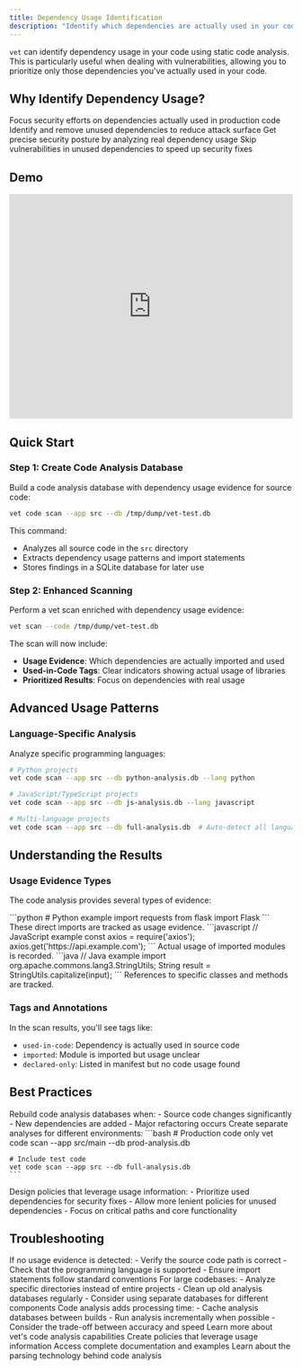 ```yaml
---
title: Dependency Usage Identification
description: "Identify which dependencies are actually used in your code using static code analysis"
---
```


`vet` can identify dependency usage in your code using static code analysis. This is particularly useful when dealing with vulnerabilities, allowing you to prioritize only those dependencies you've actually used in your code.

## Why Identify Dependency Usage?

<CardGroup cols={2}>
  <Card title="Risk Prioritization" icon="sort">
    Focus security efforts on dependencies actually used in production code
  </Card>
  <Card title="Cleanup Opportunities" icon="trash">
    Identify and remove unused dependencies to reduce attack surface
  </Card>
  <Card title="Accurate Assessment" icon="target">
    Get precise security posture by analyzing real dependency usage
  </Card>
  <Card title="Faster Remediation" icon="clock">
    Skip vulnerabilities in unused dependencies to speed up security fixes
  </Card>
</CardGroup>

## Demo

<iframe 
  width="100%" 
  height="400" 
  src="https://www.youtube.com/embed/yFUuMMAsnfI?si=hqL3SIIMjlN_kNpr" 
  title="Dependency Usage Identification Demo" 
  frameBorder="0" 
  allow="accelerometer; autoplay; clipboard-write; encrypted-media; gyroscope; picture-in-picture; web-share" 
  allowFullScreen
></iframe>

## Quick Start

### Step 1: Create Code Analysis Database

Build a code analysis database with dependency usage evidence for source code:

```bash
vet code scan --app src --db /tmp/dump/vet-test.db
```

This command:
- Analyzes all source code in the `src` directory
- Extracts dependency usage patterns and import statements
- Stores findings in a SQLite database for later use

### Step 2: Enhanced Scanning

Perform a vet scan enriched with dependency usage evidence:

```bash
vet scan --code /tmp/dump/vet-test.db
```

The scan will now include:
- **Usage Evidence**: Which dependencies are actually imported and used
- **Used-in-Code Tags**: Clear indicators showing actual usage of libraries
- **Prioritized Results**: Focus on dependencies with real usage

## Advanced Usage Patterns

### Language-Specific Analysis

Analyze specific programming languages:

```bash
# Python projects
vet code scan --app src --db python-analysis.db --lang python

# JavaScript/TypeScript projects  
vet code scan --app src --db js-analysis.db --lang javascript

# Multi-language projects
vet code scan --app src --db full-analysis.db  # Auto-detect all languages
```

## Understanding the Results

### Usage Evidence Types

The code analysis provides several types of evidence:

<Tabs>
  <Tab title="Import Statements">
    ```python
    # Python example
    import requests
    from flask import Flask
    ```
    These direct imports are tracked as usage evidence.
  </Tab>
  
  <Tab title="Function Calls">
    ```javascript
    // JavaScript example
    const axios = require('axios');
    axios.get('https://api.example.com');
    ```
    Actual usage of imported modules is recorded.
  </Tab>
  
  <Tab title="Module References">
    ```java
    // Java example
    import org.apache.commons.lang3.StringUtils;
    String result = StringUtils.capitalize(input);
    ```
    References to specific classes and methods are tracked.
  </Tab>
</Tabs>

### Tags and Annotations

In the scan results, you'll see tags like:
- `used-in-code`: Dependency is actually used in source code
- `imported`: Module is imported but usage unclear
- `declared-only`: Listed in manifest but no code usage found

## Best Practices

<AccordionGroup>
  <Accordion title="Regular Updates">
    Rebuild code analysis databases when:
    - Source code changes significantly
    - New dependencies are added
    - Major refactoring occurs
  </Accordion>
  
  <Accordion title="Environment Separation">
    Create separate analyses for different environments:
    ```bash
    # Production code only
    vet code scan --app src/main --db prod-analysis.db
    
    # Include test code
    vet code scan --app src --db full-analysis.db
    ```
  </Accordion>
  
  <Accordion title="Policy Design">
    Design policies that leverage usage information:
    - Prioritize used dependencies for security fixes
    - Allow more lenient policies for unused dependencies
    - Focus on critical paths and core functionality
  </Accordion>
</AccordionGroup>

## Troubleshooting

<AccordionGroup>
  <Accordion title="No Usage Evidence Found">
    If no usage evidence is detected:
    - Verify the source code path is correct
    - Check that the programming language is supported
    - Ensure import statements follow standard conventions
  </Accordion>
  
  <Accordion title="Database Size Issues">
    For large codebases:
    - Analyze specific directories instead of entire projects
    - Clean up old analysis databases regularly
    - Consider using separate databases for different components
  </Accordion>
  
  <Accordion title="Performance Considerations">
    Code analysis adds processing time:
    - Cache analysis databases between builds
    - Run analysis incrementally when possible
    - Consider the trade-off between accuracy and speed
  </Accordion>
</AccordionGroup>

<CardGroup cols={2}>
  <Card title="Code Analysis Guide" icon="magnifying-glass" href="/guides/code-analysis">
    Learn more about vet's code analysis capabilities
  </Card>
  <Card title="Policy as Code" icon="file-code" href="/advanced/policy-as-code">
    Create policies that leverage usage information
  </Card>
  <Card title="vet Repository" icon="github" href="https://github.com/safedep/vet">
    Access complete documentation and examples
  </Card>
  <Card title="Tree-sitter Parsers" icon="tree" href="https://tree-sitter.github.io/tree-sitter/">
    Learn about the parsing technology behind code analysis
  </Card>
</CardGroup>